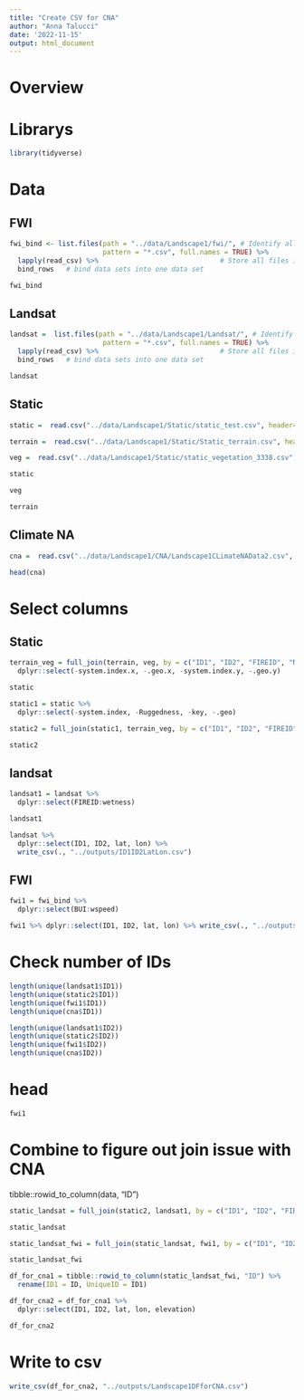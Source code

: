 ```yaml
---
title: "Create CSV for CNA"
author: "Anna Talucci"
date: '2022-11-15'
output: html_document
---
```


# Overview


# Librarys
```r
library(tidyverse)
```

# Data

## FWI


```r
fwi_bind <- list.files(path = "../data/Landscape1/fwi/", # Identify all CSV files
                       pattern = "*.csv", full.names = TRUE) %>% 
  lapply(read_csv) %>%                              # Store all files in list
  bind_rows   # bind data sets into one data set 
```

```r
fwi_bind 
```

## Landsat
```r
landsat =  list.files(path = "../data/Landscape1/Landsat/", # Identify all CSV files
                       pattern = "*.csv", full.names = TRUE) %>% 
  lapply(read_csv) %>%                              # Store all files in list
  bind_rows   # bind data sets into one data set 
```

```r
landsat
```

## Static
```r
static =  read.csv("../data/Landscape1/Static/static_test.csv", header=TRUE, sep = ",", strip.white = TRUE)
```

```r
terrain =  read.csv("../data/Landscape1/Static/Static_terrain.csv", header=TRUE, sep = ",", strip.white = TRUE)
```

```r
veg =  read.csv("../data/Landscape1/Static/static_vegetation_3338.csv", header=TRUE, sep = ",", strip.white = TRUE)
```

```r
static
```

```r
veg
```

```r
terrain
```


## Climate NA
```r
cna =  read.csv("../data/Landscape1/CNA/Landscape1CLimateNAData2.csv", header=TRUE, sep = ",", strip.white = TRUE)
```

```r
head(cna)
```

# Select columns 
## Static
```r
terrain_veg = full_join(terrain, veg, by = c("ID1", "ID2", "FIREID", "NAME", "lat", "lon")) %>%
  dplyr::select(-system.index.x, -.geo.x, -system.index.y, -.geo.y)
```

```r
static
```
```r
static1 = static %>% 
  dplyr::select(-system.index, -Ruggedness, -key, -.geo) 
```

```r
static2 = full_join(static1, terrain_veg, by = c("ID1", "ID2", "FIREID", "NAME", "lat", "lon")) 

static2
```

## landsat
```r
landsat1 = landsat %>% 
  dplyr::select(FIREID:wetness) 

landsat1
```

```r
landsat %>%
  dplyr::select(ID1, ID2, lat, lon) %>%
  write_csv(., "../outputs/ID1ID2LatLon.csv")
```
## FWI
```r
fwi1 = fwi_bind %>% 
  dplyr::select(BUI:wspeed)  
```

```r
fwi1 %>% dplyr::select(ID1, ID2, lat, lon) %>% write_csv(., "../outputs/Landscape1ForCNAFromFWI.csv")
```

# Check number of IDs
```r
length(unique(landsat1$ID1))
length(unique(static2$ID1))
length(unique(fwi1$ID1))
length(unique(cna$ID1))
```

```r
length(unique(landsat1$ID2))
length(unique(static2$ID2))
length(unique(fwi1$ID2))
length(unique(cna$ID2))
```
# head
```r
fwi1
```

# Combine to figure out join issue with CNA
tibble::rowid_to_column(data, "ID")
```r
static_landsat = full_join(static2, landsat1, by = c("ID1", "ID2", "FIREID", "NAME", "lat", "lon")) 

static_landsat
```

```r
static_landsat_fwi = full_join(static_landsat, fwi1, by = c("ID1", "ID2", "FIREID", "NAME", "lat", "lon")) 

static_landsat_fwi
```


```r
df_for_cna1 = tibble::rowid_to_column(static_landsat_fwi, "ID") %>% 
  rename(ID1 = ID, UniqueID = ID1) 

df_for_cna2 = df_for_cna1 %>% 
  dplyr::select(ID1, ID2, lat, lon, elevation)
```

```r
df_for_cna2
```
# Write to csv
```r
write_csv(df_for_cna2, "../outputs/Landscape1DFforCNA.csv")
```